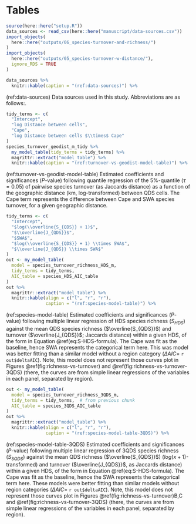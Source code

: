 \break

# Tables {-}

```r
source(here::here("setup.R"))
data_sources <- read_csv(here::here("manuscript/data-sources.csv"))
import_objects(
  here::here("outputs/06_species-turnover-and-richness/")
)
import_objects(
  here::here("outputs/05_species-turnover-w-distance/"),
  ignore_RDS = TRUE
)
```

```r
data_sources %>%
  knitr::kable(caption = "(ref:data-sources)") %>%
```

(ref:data-sources) Data sources used in this study. Abbreviations are as follows:<!--TODO-->.

```r
tidy_terms <- c(
  "Intercept",
  "log Distance between cells",
  "Cape",
  "log Distance between cells $\\times$ Cape"
)
species_turnover_geodist_m_tidy %>%
  my_model_table(tidy_terms = tidy_terms) %>%
  magrittr::extract("model_table") %>%
  knitr::kable(caption = "(ref:turnover-vs-geodist-model-table)") %>%
```

(ref:turnover-vs-geodist-model-table) Estimated coefficients and significances ($P$-value) following quantile regression of the 5%-quantile ($\tau = 0.05$) of pairwise species turnover (as Jaccards distance) as a function of the geographic distance (km, log-transformed) between QDS cells.
The Cape term represents the difference between Cape and SWA species turnover, for a given geographic distance.

```r
tidy_terms <- c(
  "Intercept",
  "$log(\\overline{S_{QDS}} + 1)$",
  "$\\overline{J_{QDS}}$",
  "$SWA$",
  "$log(\\overline{S_{QDS}} + 1) \\times SWA$",
  "$\\overline{J_{QDS}} \\times SWA$"
)
out <- my_model_table(
  model = species_turnover_richness_HDS_m,
  tidy_terms = tidy_terms,
  AIC_table = species_HDS_AIC_table
)
out %>%
  magrittr::extract("model_table") %>%
  knitr::kable(align = c("l", "r", "r"),
               caption = "(ref:species-model-table)") %>%
```

(ref:species-model-table) Estimated coefficients and significances ($P$-value) following multiple linear regression of HDS species richness ($S_{HDS}$) against the mean QDS species richness ($\overline{S_{QDS}}$) and turnover ($\overline{J_{QDS}}$; Jaccards distance) within a given HDS, of the form in Equation \@ref(eq:S-HDS-formula).
The Cape was fit as the baseline, hence SWA represents the categorical term here.
This was model was better fitting than a similar model without a region category ($\Delta AIC =$ `r out$deltaAIC`).
Note, this model does not represent those curves plot in Figures \@ref(fig:richness-vs-turnover) and \@ref(fig:richness-vs-turnover-3QDS) (there, the curves are from simple linear regressions of the variables in each panel, separated by region).

```r
out <- my_model_table(
  model = species_turnover_richness_3QDS_m,
  tidy_terms = tidy_terms,  # from previous chunk
  AIC_table = species_3QDS_AIC_table
)
out %>%
  magrittr::extract("model_table") %>%
  knitr::kable(align = c("l", "r", "r"),
               caption = "(ref:species-model-table-3QDS)") %>%
```

(ref:species-model-table-3QDS) Estimated coefficients and significances ($P$-value) following multiple linear regression of 3QDS species richness ($S_{3QDS}$) against the mean QDS richness ($\overline{S_{QDS}}$) ($log(x + 1)$-transformed) and turnover ($\overline{J_{QDS}}$, as Jaccards distance) within a given HDS, of the form in Equation \@ref(eq:S-HDS-formula).
The Cape was fit as the baseline, hence the SWA represents the categorical term here.
<!--TODO: use SWA as baseline? to be more consistent w/ tab:turnover-vs-geodist-model-table-->
These models were better fitting than similar models without region categories ($\Delta AIC =$ `r out$deltaAIC`).
Note, this model does not represent those curves plot in Figures \@ref(fig:richness-vs-turnover)B,C and \@ref(fig:richness-vs-turnover-3QDS) (there, the curves are from simple linear regressions of the variables in each panel, separated by region).
